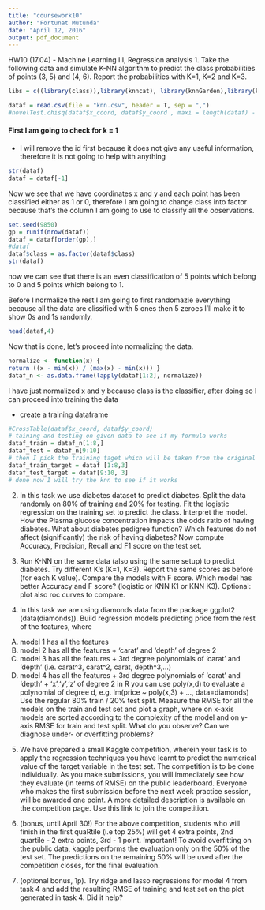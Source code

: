 ```yaml
---
title: "coursework10"
author: "Fortunat Mutunda"
date: "April 12, 2016"
output: pdf_document
---
```


HW10 (17.04) - Machine Learning III, Regression analysis
1. Take the following data and simulate K-NN algorithm to predict the class probabilities of points (3, 5) and (4, 6). Report the probabilities with K=1, K=2 and K=3.

```r
libs = c((library(class)),library(knncat), library(knnGarden),library(knnIndep),library(ggplot2), library(gmodels))

dataf = read.csv(file = "knn.csv", header = T, sep = ",")
#novelTest.chisq(dataf$x_coord, dataf$y_coord , maxi = length(dataf) - 1)

```

#### First I am going to check for k = 1

* I will remove the id first because it does not give any useful information, therefore it is not going to help with anything

```r
str(dataf)
dataf = dataf[-1]
```
Now we see that we have coordinates x and y and each point has been classified either as 1 or 0, therefore I am going to change class into factor 
because that's the column I am going to use to classify all the observations.

```r
set.seed(9850)
gp = runif(nrow(dataf))
dataf = dataf[order(gp),]
#dataf
dataf$class = as.factor(dataf$class)
str(dataf)
```
now we can see that there is an even classification of 5 points which belong to 0
and 5 points which belong to 1.

Before I normalize the rest I am going to first randomazie everything because all the data are clissified with 5 ones then 5 zeroes 
I'll make it to show 0s and 1s randomly.

```r
head(dataf,4)
```

Now that is done, let's proceed into normalizing the data.

```r
normalize <- function(x) {
return ((x - min(x)) / (max(x) - min(x))) }
dataf_n <- as.data.frame(lapply(dataf[1:2], normalize))
```

I have just normalized x and y because class is the classifier, after doing so I can proceed into training the data


* create a training dataframe 

```r
#CrossTable(dataf$x_coord, dataf$y_coord)
# taining and testing on given data to see if my formula works
dataf_train = dataf_n[1:8,]
dataf_test = dataf_n[9:10]
# then I pick the training taget which will be taken from the original dataset
dataf_train_target = dataf [1:8,3] 
dataf_test_target = dataf[9:10, 3]
# done now I will try the knn to see if it works 

```

2. In this task we use diabetes dataset to predict diabetes.
Split the data randomly on 80% of training and 20% for testing.
Fit the logistic regression on the training set to predict the class.
Interpret the model. How the Plasma glucose concentration impacts the odds ratio of having diabetes. What about diabetes pedigree function? Which features do not affect (significantly) the risk of having diabetes?
Now compute Accuracy, Precision, Recall and F1 score on the test set.


3. Run K-NN on the same data (also using the same setup) to predict diabetes.
Try different K's (K=1, K=3).
Report the same scores as before (for each K value).
Compare the models with F score. Which model has better Accuracy and F score? (logistic or KNN K1 or KNN K3).
Optional: plot also roc curves to compare.


4. In this task we are using diamonds data from the package ggplot2 (data(diamonds)). Build regression models predicting price from the rest of the features, where
A) model 1 has all the features
B) model 2 has all the features + 'carat' and 'depth' of degree 2
C) model 3 has all the features + 3rd degree polynomials of 'carat' and 'depth' (i.e. carat^3, carat^2, carat, depth^3,...)
D) model 4 has all the features + 3rd degree polynomials of 'carat' and 'depth' + 'x','y','z' of degree 2
in R you can use poly(x,d) to evaluate a polynomial of degree d, e.g. lm(price ~ poly(x,3) + ..., data=diamonds)
Use the regular 80% train / 20% test split.
Measure the RMSE for all the models on the train and test set and plot a graph, where on x-axis models are sorted according to the complexity of the model and on y-axis RMSE for train and test split. What do you observe? Can we diagnose under- or overfitting problems?


5. We have prepared a small Kaggle competition, wherein your task is to apply the regression techniques you have learnt to predict the numerical value of the target variable in the test set. The competition is to be done individually. As you make submissions, you will immediately see how they evaluate (in terms of RMSE) on the public leaderboard. Everyone who makes the first submission before the next week practice session, will be awarded one point. A more detailed description is available on the competition page. Use this link to join the competition.

6. (bonus, until April 30!) For the above competition, students who will finish in the first quaRtile (i.e top 25%) will get 4 extra points, 2nd quartile - 2 extra points, 3rd - 1 point. Important! To avoid overfitting on the public data, kaggle performs the evaluation only on the 50% of the test set. The predictions on the remaining 50% will be used after the competition closes, for the final evaluation.

7. (optional bonus, 1p). Try ridge and lasso regressions for model 4 from task 4 and add the resulting RMSE of training and test set on the plot generated in task 4. Did it help?